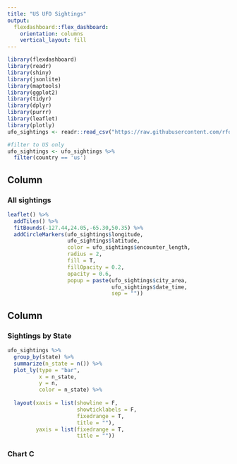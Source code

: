 ```yaml
---
title: "US UFO Sightings"
output: 
  flexdashboard::flex_dashboard:
    orientation: columns
    vertical_layout: fill
---
```


```r
library(flexdashboard)
library(readr)
library(shiny)
library(jsonlite)
library(maptools)
library(ggplot2)
library(tidyr)
library(dplyr)
library(purrr)
library(leaflet)
library(plotly)
ufo_sightings <- readr::read_csv("https://raw.githubusercontent.com/rfordatascience/tidytuesday/master/data/2019/2019-06-25/ufo_sightings.csv")

```
```r

#filter to US only
ufo_sightings <- ufo_sightings %>% 
  filter(country == 'us')

```

Column {data-width=650}
-----------------------------------------------------------------------

### All sightings

```r
leaflet() %>% 
  addTiles() %>% 
  fitBounds(-127.44,24.05,-65.30,50.35) %>% 
  addCircleMarkers(ufo_sightings$longitude, 
                   ufo_sightings$latitude, 
                   color = ufo_sightings$encounter_length, 
                   radius = 2, 
                   fill = T,
                   fillOpacity = 0.2,
                   opacity = 0.6,
                   popup = paste(ufo_sightings$city_area,
                                 ufo_sightings$date_time, 
                                 sep = "")) 

```

Column {data-width=350}
-----------------------------------------------------------------------

### Sightings by State

```r
ufo_sightings %>% 
  group_by(state) %>% 
  summarize(n_state = n()) %>% 
  plot_ly(type = "bar", 
          x = n_state, 
          y = n, 
          color = n_state) %>%  
          
  layout(xaxis = list(showline = F, 
                      showticklabels = F, 
                      fixedrange = T, 
                      title = ""),
         yaxis = list(fixedrange = T, 
                      title = ""))
```

### Chart C

```r

```

